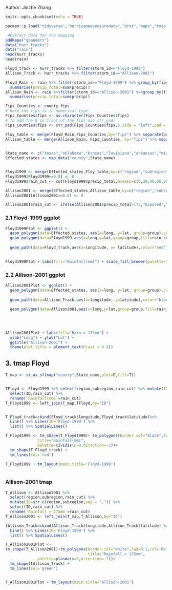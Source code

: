 Author: Jinzhe Zhang



```r
knitr::opts_chunk$set(echo = TRUE)

pacman::p_load("tidyverse","hurricaneexposuredata","drat","maps","tmap","sf","viridis","sp")


```


```r
 #Extract data for the mapping
addRepo("geanders")
data("hurr_tracks")
data("rain")
head(hurr_tracks)
head(rain)
```



```r
Floyd_track <- hurr_tracks %>% filter(storm_id=="Floyd-1999")
Allison_Track <- hurr_tracks %>% filter(storm_id=="Allison-2001")

Floyd_Rain <- rain %>% filter(storm_id=="Floyd-1999") %>% group_by(fips,storm_id) %>%
  summarise(precip_total=sum(precip))
Allison_Rain <- rain %>%filter(storm_id=="Allison-2001") %>%group_by(fips,storm_id) %>%
  summarise(precip_total=sum(precip))
```

```r

Fips_Counties <- county.fips
# Here the fips is in numerical type
Fips_Counties$fips <- as.character(Fips_Counties$fips)
# To add the 0 in front of the fips use str_pad.
Fips_Counties$fips <- str_pad(Fips_Counties$fips,5,side = "left",pad = "0")
```


```r
Floy_table <- merge(Floyd_Rain,Fips_Counties,by="fips") %>% separate(polyname, into= c("region","subregion"),sep= ",")
Allison_table <- merge(Allison_Rain, Fips_Counties, by="fips") %>% separate(polyname,
                                                                            into=c("region","subregion"),sep=",")
```




```r

State_name <- c("texas","oklahoma","kansas","louisiana","arkansas","missouri","iowa","wisconsin","michigan","illinois","indiana","ohio","kentucky","tennessee","alabama","mississippi","florida","georgia","south carolina","north carolina","virginia","west virginia","maryland","delaware","pennsylvania","new jersey","new york","connecticut","rhode island","massachusetts","vermont","new hampshire","maine")
Effected_states <- map_data("county",State_name)


Floyd1999 <- merge(Effected_states,Floy_table,by=c("region","subregion"))
Floyd1999[Floyd1999==0.0] <- 0
Floyd1999$rain_cut <- cut(Floyd1999$precip_total,breaks=c(0,20,40,60,80,100,120,140,160,180))

Allison2001 <- merge(Effected_states,Allison_table,by=c("region","subregion"))
Allison2001[Allison2001==0.0] <- 0

Allison2001$rain_cut <- ifelse(Allison2001$precip_total>175,"Exposed","Unexposed")
```

### 2.1 Floyd-1999 ggplot

```r
Floyd1999Plot <- ggplot() + 
  geom_polygon(data=Effected_states, aes(x=long, y=lat, group=group),colour="white",fill="gray") + 
  geom_polygon(data=Floyd1999,aes(x=long,y=lat,group=group,fill=rain_cut))+
  
  geom_path(data=Floyd_track,aes(x=longitude, y= latitude),color="red")
  

```

```r
Floyd1999Plot + labs(fill="Rainfall(mm)") + scale_fill_brewer(palette="Blues") +ggtitle("Floyd-1999") + theme(plot.title = element_text(hjust = 0.5))
```

### 2.2 Allison-2001 ggplot

```r
Allison2001Plot <- ggplot() + 
  geom_polygon(data=Effected_states, aes(x=long, y=lat, group=group),colour="white",fill="gray") + 
  
  geom_path(data=Allison_Track,aes(x=longitude, y=latitude),color="black")+
  
  geom_polygon(data=Allison2001,aes(x=long,y=lat,group=group,fill=rain_cut))+scale_fill_manual(values = c("black", "pink"))
  
 
  

```

```r
Allison2001Plot + labs(fill="Rain > 175mm") +  
  xlab("Long") + ylab("Lat") +
  ggtitle("Allison-2001") + 
  theme(plot.title = element_text(hjust = 0.5))
```

## 3.  tmap Floyd

```r

T_map <- st_as_sf(map("county",State_name,plot=F,fill=T))


TFloyd <- Floyd1999 %>% select(region,subregion,rain_cut) %>% mutate(ID=str_c(region,subregion,sep = ",")) %>%    
  select(ID,rain_cut) %>% 
  rename(`Rainfall(mm)`=rain_cut)
T_Floyd1999 <- left_join(T_map,TFloyd,by="ID")


T_Floyd_track=cbind(Floyd_track$longitude,Floyd_track$latitude)%>%
  Line() %>% Lines(ID='Floyd-1999') %>%
  list() %>% SpatialLines()

```

```r
T_Floyd1999 <- tm_shape(T_Floyd1999)+ tm_polygons(border.col="black",lwd=0.1,col='Rainfall(mm)',style="cont",
              title="Rainfall(mm)",
              palette=cividis(n=9,direction=-1))+
  tm_shape(T_Floyd_track) +
  tm_lines(col='red')

T_Floyd1999 + tm_layout(main.title='Floyd-1999')
           
```

### Allison-2001 tmap

```r

T_Allison <- Allison2001 %>% 
  select(region,subregion,rain_cut) %>% 
  mutate(ID=str_c(region,subregion,sep = ",")) %>% 
  select(ID,rain_cut) %>% 
  rename(`Rainfall > 175mm`=rain_cut)
T_Allison2001 <- left_join(T_map,T_Allison,by="ID")

tAllison_Track=cbind(Allison_Track$longitude,Allison_Track$latitude) %>%
  Line() %>% Lines(ID='Floyd-1999') %>%
  list() %>% SpatialLines()
```


```r
T_Allison2001Plot <- 
tm_shape(T_Allison2001)+tm_polygons(border.col="white",lwd=0.1,col='Rainfall > 175mm',style="cont",
                                    title="Rainfall > 175mm",
              palette=plasma(n=3,direction=-1))+
  tm_shape(tAllison_Track) +
  tm_lines(col='green')


T_Allison2001Plot + tm_layout(main.title='Allison-2001')
           


```
